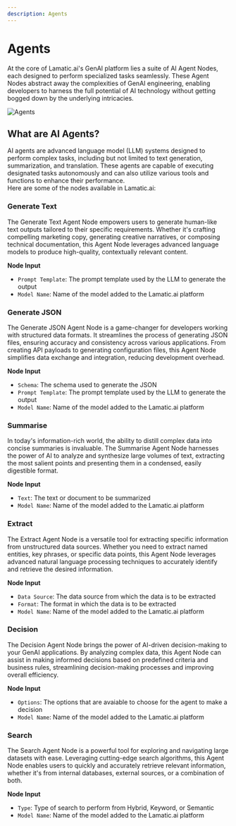 ```yaml
---
description: Agents
--- 
```


# Agents

At the core of Lamatic.ai's GenAI platform lies a suite of AI Agent Nodes, each designed to perform specialized tasks seamlessly. These Agent Nodes abstract away the complexities of GenAI engineering, enabling developers to harness the full potential of AI technology without getting bogged down by the underlying intricacies.

![Agents](/assets/agents.png)

## What are AI Agents?

AI agents are advanced language model (LLM) systems designed to perform complex tasks, including but not limited to text generation, summarization, and translation. These agents are capable of executing designated tasks autonomously and can also utilize various tools and functions to enhance their performance.
<br/> Here are some of the nodes available in Lamatic.ai:

### Generate Text

The Generate Text Agent Node empowers users to generate human-like text outputs tailored to their specific requirements. Whether it's crafting compelling marketing copy, generating creative narratives, or composing technical documentation, this Agent Node leverages advanced language models to produce high-quality, contextually relevant content.

**Node Input**

- `Prompt Template`: The prompt template used by the LLM to generate the output
- `Model Name`: Name of the model added to the Lamatic.ai platform

### Generate JSON

The Generate JSON Agent Node is a game-changer for developers working with structured data formats. It streamlines the process of generating JSON files, ensuring accuracy and consistency across various applications. From creating API payloads to generating configuration files, this Agent Node simplifies data exchange and integration, reducing development overhead.

**Node Input**

- `Schema`: The schema used to generate the JSON
- `Prompt Template`: The prompt template used by the LLM to generate the output
- `Model Name`: Name of the model added to the Lamatic.ai platform


### Summarise

In today's information-rich world, the ability to distill complex data into concise summaries is invaluable. The Summarise Agent Node harnesses the power of AI to analyze and synthesize large volumes of text, extracting the most salient points and presenting them in a condensed, easily digestible format.

**Node Input**

- `Text`: The text or document to be summarized 
- `Model Name`: Name of the model added to the Lamatic.ai platform


### Extract

The Extract Agent Node is a versatile tool for extracting specific information from unstructured data sources. Whether you need to extract named entities, key phrases, or specific data points, this Agent Node leverages advanced natural language processing techniques to accurately identify and retrieve the desired information.

**Node Input**

- `Data Source`: The data source from which the data is to be extracted
- `Format`: The format in which the data is to be extracted
- `Model Name`: Name of the model added to the Lamatic.ai platform

### Decision

The Decision Agent Node brings the power of AI-driven decision-making to your GenAI applications. By analyzing complex data, this Agent Node can assist in making informed decisions based on predefined criteria and business rules, streamlining decision-making processes and improving overall efficiency.

**Node Input**

- `Options`: The options that are avaiable to choose for the agent to make a decision
- `Model Name`: Name of the model added to the Lamatic.ai platform


### Search

The Search Agent Node is a powerful tool for exploring and navigating large datasets with ease. Leveraging cutting-edge search algorithms, this Agent Node enables users to quickly and accurately retrieve relevant information, whether it's from internal databases, external sources, or a combination of both.

**Node Input**

- `Type`: Type of search to perform from Hybrid, Keyword, or Semantic
- `Model Name`: Name of the model added to the Lamatic.ai platform